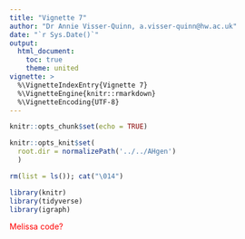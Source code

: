 ```yaml
---
title: "Vignette 7"
author: "Dr Annie Visser-Quinn, a.visser-quinn@hw.ac.uk"
date: "`r Sys.Date()`"
output: 
  html_document:
    toc: true
    theme: united
vignette: >
  %\VignetteIndexEntry{Vignette 7}
  %\VignetteEngine{knitr::rmarkdown}
  %\VignetteEncoding{UTF-8}
---
```


```r

knitr::opts_chunk$set(echo = TRUE)

knitr::opts_knit$set(
  root.dir = normalizePath('../../AHgen')
  )

rm(list = ls()); cat("\014")

library(knitr)
library(tidyverse)
library(igraph)
```

<span style="color: red;">Melissa code?</span>